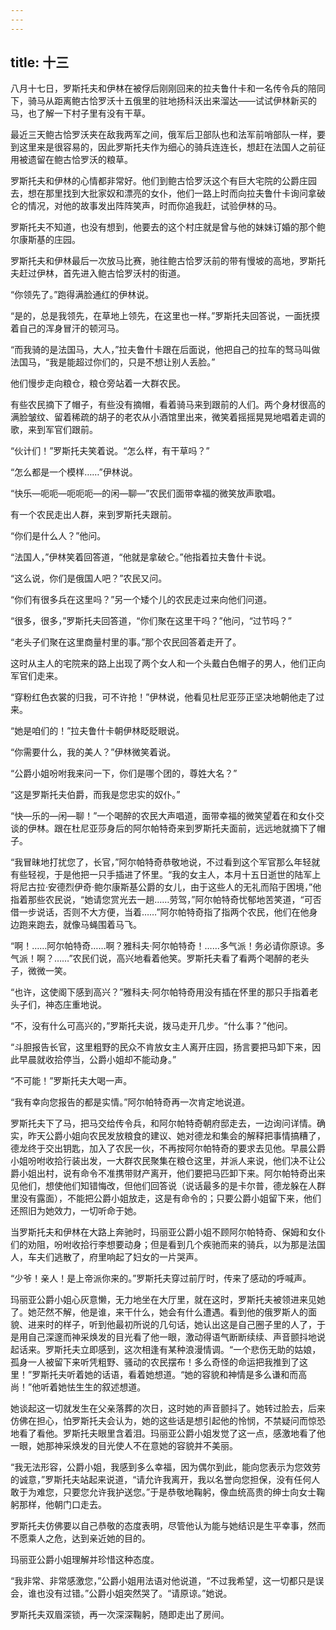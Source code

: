 ```yaml
---
---
---
```

title: 十三
---



八月十七日，罗斯托夫和伊林在被俘后刚刚回来的拉夫鲁什卡和一名传令兵的陪同下，骑马从距离鲍古恰罗沃十五俄里的驻地扬科沃出来溜达——试试伊林新买的马，也了解一下村子里有没有干草。

最近三天鲍古恰罗沃夹在敌我两军之间，俄军后卫部队也和法军前哨部队一样，要到这里来是很容易的，因此罗斯托夫作为细心的骑兵连连长，想赶在法国人之前征用被遗留在鲍古恰罗沃的粮草。

罗斯托夫和伊林的心情都非常好。他们到鲍古恰罗沃这个有巨大宅院的公爵庄园去，想在那里找到大批家奴和漂亮的女仆，他们一路上时而向拉夫鲁什卡询问拿破仑的情况，对他的故事发出阵阵笑声，时而你追我赶，试验伊林的马。

罗斯托夫不知道，也没有想到，他要去的这个村庄就是曾与他的妹妹订婚的那个鲍尔康斯基的庄园。

罗斯托夫和伊林最后一次放马比赛，驰往鲍古恰罗沃前的带有慢坡的高地，罗斯托夫赶过伊林，首先进入鲍古恰罗沃村的街道。

“你领先了。”跑得满脸通红的伊林说。

“是的，总是我领先，在草地上领先，在这里也一样。”罗斯托夫回答说，一面抚摸着自己的浑身冒汗的顿河马。

“而我骑的是法国马，大人，”拉夫鲁什卡跟在后面说，他把自己的拉车的驽马叫做法国马，“我是能超过你们的，只是不想让别人丢脸。”

他们慢步走向粮仓，粮仓旁站着一大群农民。

有些农民摘下了帽子，有些没有摘帽，看着骑马来到跟前的人们。两个身材很高的满脸皱纹、留着稀疏的胡子的老农从小酒馆里出来，微笑着摇摇晃晃地唱着走调的歌，来到军官们跟前。

“伙计们！”罗斯托夫笑着说。“怎么样，有干草吗？”

“怎么都是一个模样……”伊林说。

“快乐—呃呃—呃呃呃—的闲—聊—”农民们面带幸福的微笑放声歌唱。

有一个农民走出人群，来到罗斯托夫跟前。

“你们是什么人？”他问。

“法国人，”伊林笑着回答道，“他就是拿破仑。”他指着拉夫鲁什卡说。

“这么说，你们是俄国人吧？”农民又问。

“你们有很多兵在这里吗？”另一个矮个儿的农民走过来向他们问道。

“很多，很多，”罗斯托夫回答道，“你们聚在这里干吗？”他问，“过节吗？”

“老头子们聚在这里商量村里的事。”那个农民回答着走开了。

这时从主人的宅院来的路上出现了两个女人和一个头戴白色帽子的男人，他们正向军官们走来。

“穿粉红色衣裳的归我，可不许抢！”伊林说，他看见杜尼亚莎正坚决地朝他走了过来。

“她是咱们的！”拉夫鲁什卡朝伊林眨眨眼说。

“你需要什么，我的美人？”伊林微笑着说。

“公爵小姐吩咐我来问一下，你们是哪个团的，尊姓大名？”

“这是罗斯托夫伯爵，而我是您忠实的奴仆。”

“快—乐的—闲—聊！”一个喝醉的农民大声唱道，面带幸福的微笑望着在和女仆交谈的伊林。跟在杜尼亚莎身后的阿尔帕特奇来到罗斯托夫面前，远远地就摘下了帽子。

“我冒昧地打扰您了，长官，”阿尔帕特奇恭敬地说，不过看到这个军官那么年轻就有些轻视，于是他把一只手插进了怀里。“我的女主人，本月十五日逝世的陆军上将尼古拉·安德烈伊奇·鲍尔康斯基公爵的女儿，由于这些人的无礼而陷于困境，”他指着那些农民说，“她请您赏光去一趟……劳驾，”阿尔帕特奇忧郁地苦笑道，“可否借一步说话，否则不大方便，当着……”阿尔帕特奇指了指两个农民，他们在他身边跑来跑去，就像马蝇围着马飞。

“啊！……阿尔帕特奇……啊？雅科夫·阿尔帕特奇！……多气派！务必请你原谅。多气派！啊？……”农民们说，高兴地看着他笑。罗斯托夫看了看两个喝醉的老头子，微微一笑。

“也许，这使阁下感到高兴？”雅科夫·阿尔帕特奇用没有插在怀里的那只手指着老头子们，神态庄重地说。

“不，没有什么可高兴的，”罗斯托夫说，拨马走开几步。“什么事？”他问。

“斗胆报告长官，这里粗野的民众不肯放女主人离开庄园，扬言要把马卸下来，因此早晨就收拾停当，公爵小姐却不能动身。”

“不可能！”罗斯托夫大喝一声。

“我有幸向您报告的都是实情。”阿尔帕特奇再一次肯定地说道。

罗斯托夫下了马，把马交给传令兵，和阿尔帕特奇朝府邸走去，一边询问详情。确实，昨天公爵小姐向农民发放粮食的建议、她对德龙和集会的解释把事情搞糟了，德龙终于交出钥匙，加入了农民一伙，不再按阿尔帕特奇的要求去见他。早晨公爵小姐吩咐收拾行装出发，一大群农民聚集在粮仓这里，并派人来说，他们决不让公爵小姐出村，说有命令不准携带财产离开，他们要把马匹卸下来。阿尔帕特奇出来见他们，想使他们知错悔改，但他们回答说（说话最多的是卡尔普，德龙躲在人群里没有露面），不能把公爵小姐放走，这是有命令的；只要公爵小姐留下来，他们还照旧为她效力，一切听命于她。

当罗斯托夫和伊林在大路上奔驰时，玛丽亚公爵小姐不顾阿尔帕特奇、保姆和女仆们的劝阻，吩咐收拾行李想要动身；但是看到几个疾驰而来的骑兵，以为那是法国人，车夫们逃散了，府里响起了妇女的一片哭声。

“少爷！亲人！是上帝派你来的。”罗斯托夫穿过前厅时，传来了感动的呼喊声。

玛丽亚公爵小姐心灰意懒，无力地坐在大厅里，就在这时，罗斯托夫被领进来见她了。她茫然不解，他是谁，来干什么，她会有什么遭遇。看到他的俄罗斯人的面貌、进来时的样子，听到他最初所说的几句话，她认出这是自己圈子里的人了，于是用自己深邃而神采焕发的目光看了他一眼，激动得语气断断续续、声音颤抖地说起话来。罗斯托夫立即感到，这次相逢有某种浪漫情调。“一个悲伤无助的姑娘，孤身一人被留下来听凭粗野、骚动的农民摆布！多么奇怪的命运把我推到了这里！”罗斯托夫听着她的话语，看着她想道。“她的容貌和神情是多么谦和而高尚！”他听着她怯生生的叙述想道。

她谈起这一切就发生在父亲落葬的次日，这时她的声音颤抖了。她转过脸去，后来仿佛在担心，怕罗斯托夫会认为，她的这些话是想引起他的怜悯，不禁疑问而惊恐地看了看他。罗斯托夫眼里含着泪。玛丽亚公爵小姐发觉了这一点，感激地看了他一眼，她那神采焕发的目光使人不在意她的容貌并不美丽。

“我无法形容，公爵小姐，我感到多么幸福，因为偶尔到此，能向您表示为您效劳的诚意，”罗斯托夫站起来说道，“请允许我离开，我以名誉向您担保，没有任何人敢于为难您，只要您允许我护送您。”于是恭敬地鞠躬，像血统高贵的绅士向女士鞠躬那样，他朝门口走去。

罗斯托夫仿佛要以自己恭敬的态度表明，尽管他认为能与她结识是生平幸事，然而不愿乘人之危，达到亲近她的目的。

玛丽亚公爵小姐理解并珍惜这种态度。

“我非常、非常感激您，”公爵小姐用法语对他说道，“不过我希望，这一切都只是误会，谁也没有过错。”公爵小姐突然哭了。“请原谅。”她说。

罗斯托夫双眉深锁，再一次深深鞠躬，随即走出了房间。
